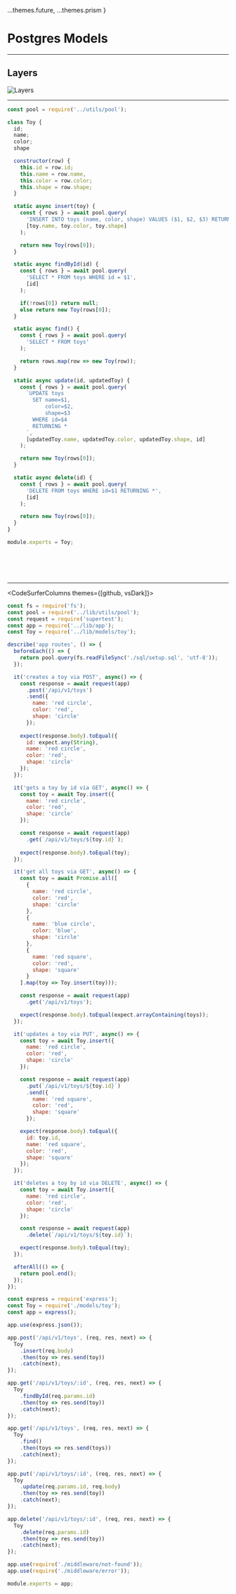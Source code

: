 
  ...themes.future,
  ...themes.prism
}

# Postgres Models 

---

## Layers

![Layers](https://alchemycodelab.s3.us-west-2.amazonaws.com/Layers.png)

---

<CodeSurfer theme={vsDark}>

```js showNumbers title="Implementation"
const pool = require('../utils/pool');

class Toy {
  id;
  name;
  color;
  shape

  constructor(row) {
    this.id = row.id;
    this.name = row.name,
    this.color = row.color;
    this.shape = row.shape;
  }

  static async insert(toy) {
    const { rows } = await pool.query(
      'INSERT INTO toys (name, color, shape) VALUES ($1, $2, $3) RETURNING *',
      [toy.name, toy.color, toy.shape]
    );

    return new Toy(rows[0]);
  }

  static async findById(id) {
    const { rows } = await pool.query(
      'SELECT * FROM toys WHERE id = $1',
      [id]
    );

    if(!rows[0]) return null;
    else return new Toy(rows[0]);
  }

  static async find() {
    const { rows } = await pool.query(
      'SELECT * FROM toys'
    );

    return rows.map(row => new Toy(row));
  }

  static async update(id, updatedToy) {
    const { rows } = await pool.query(
      `UPDATE toys
        SET name=$1,
            color=$2,
            shape=$3
        WHERE id=$4
        RETURNING *
      `,
      [updatedToy.name, updatedToy.color, updatedToy.shape, id]
    );

    return new Toy(rows[0]);
  }

  static async delete(id) {
    const { rows } = await pool.query(
      'DELETE FROM toys WHERE id=$1 RETURNING *',
      [id]
    );

    return new Toy(rows[0]);
  }
}

module.exports = Toy;
```

```diff title="insert" 16:23
```

```diff title="findById" 25:33
```

```diff title="find" 35:41
```

```diff title="update" 43:56
```

```diff title="delete" 58:65
```

</CodeSurfer>

---

<CodeSurferColumns themes={[github, vsDark]}>

<Step>

```js showNumbers title="app.test.js"
const fs = require('fs');
const pool = require('../lib/utils/pool');
const request = require('supertest');
const app = require('../lib/app');
const Toy = require('../lib/models/toy');

describe('app routes', () => {
  beforeEach(() => {
    return pool.query(fs.readFileSync('./sql/setup.sql', 'utf-8'));
  });

  it('creates a toy via POST', async() => {
    const response = await request(app)
      .post('/api/v1/toys')
      .send({
        name: 'red circle',
        color: 'red',
        shape: 'circle'
      });
      
    expect(response.body).toEqual({
      id: expect.any(String),
      name: 'red circle',
      color: 'red',
      shape: 'circle'
    });
  });

  it('gets a toy by id via GET', async() => {
    const toy = await Toy.insert({
      name: 'red circle',
      color: 'red',
      shape: 'circle'
    });

    const response = await request(app)
      .get(`/api/v1/toys/${toy.id}`);
  
    expect(response.body).toEqual(toy);
  });

  it('get all toys via GET', async() => {
    const toy = await Promise.all([
      {
        name: 'red circle',
        color: 'red',
        shape: 'circle'
      },
      {
        name: 'blue circle',
        color: 'blue',
        shape: 'circle'
      },
      {
        name: 'red square',
        color: 'red',
        shape: 'square'
      }
    ].map(toy => Toy.insert(toy)));

    const response = await request(app)
      .get('/api/v1/toys');

    expect(response.body).toEqual(expect.arrayContaining(toys));
  });

  it('updates a toy via PUT', async() => {
    const toy = await Toy.insert({
      name: 'red circle',
      color: 'red',
      shape: 'circle'
    });

    const response = await request(app)
      .put(`/api/v1/toys/${toy.id}`)
      .send({
        name: 'red square',
        color: 'red',
        shape: 'square'
      });

    expect(response.body).toEqual({
      id: toy.id,
      name: 'red square',
      color: 'red',
      shape: 'square'
    });
  });

  it('deletes a toy by id via DELETE', async() => {
    const toy = await Toy.insert({
      name: 'red circle',
      color: 'red',
      shape: 'circle'
    });

    const response = await request(app)
      .delete(`/api/v1/toys/${toy.id}`);

    expect(response.body).toEqual(toy);
  });

  afterAll(() => {
    return pool.end();
  });
});
```

```js showNumbers title="app.js"
const express = require('express');
const Toy = require('./models/toy');
const app = express();

app.use(express.json());

app.post('/api/v1/toys', (req, res, next) => {
  Toy
    .insert(req.body)
    .then(toy => res.send(toy))
    .catch(next);
});

app.get('/api/v1/toys/:id', (req, res, next) => {
  Toy
    .findById(req.params.id)
    .then(toy => res.send(toy))
    .catch(next);
});

app.get('/api/v1/toys', (req, res, next) => {
  Toy
    .find()
    .then(toys => res.send(toys))
    .catch(next);
});

app.put('/api/v1/toys/:id', (req, res, next) => {
  Toy
    .update(req.params.id, req.body)
    .then(toy => res.send(toy))
    .catch(next);
});

app.delete('/api/v1/toys/:id', (req, res, next) => {
  Toy
    .delete(req.params.id)
    .then(toy => res.send(toy))
    .catch(next);
});

app.use(require('./middleware/not-found'));
app.use(require('./middleware/error'));

module.exports = app;
```

</Step>

<Step>

```diff 1 title="app.test.js" subtitle="fs is a library we use to interact with our hard drive"
```

```diff title="app.js"
```

</Step>

<Step>

```diff 1 title="app.test.js" subtitle="we'll use fs to read our setup.sql file"
```

```diff title="app.js"
```

</Step>

<Step>

```diff 2 title="app.test.js" subtitle="pool is a utility to connect to a postgres database"
```

```diff title="app.js"
```

</Step>

<Step>

```diff 3 title="app.test.js" subtitle="supertest (request) is a library we're using to make test requests to our back-end"
```

```diff title="app.js"
```

</Step>

<Step>

```diff 3 title="app.test.js" subtitle="supertest mimics what a browser or postman does"
```

```diff title="app.js"
```

</Step>

<Step>

```diff 8:10 title="app.test.js" subtitle="setup our postgres database"
```

```diff title="app.js"
```

</Step>

<Step>

```diff 12:27 title="app.test.js" subtitle="POST test"
```

```diff 7:12 title="app.js" subtitle="POST"
```

</Step>

<Step>

```diff 13:14 title="app.test.js" subtitle="make a POST request to our application"
```

```diff 7:12 title="app.js" subtitle="POST"
```

</Step>

<Step>

```diff 15:19 title="app.test.js" subtitle="send data as part of the request body"
```

```diff 9[13:20] title="app.js" subtitle="POST"
```

</Step>

<Step>

```diff 21:26 title="app.test.js" subtitle="expect the response body to equal a new Toy"
```

```diff 9[13:20] title="app.js" subtitle="POST"
```

</Step>

<Step>

```diff 12:27 title="app.test.js"
```

```diff 8 title="app.js" subtitle="use our Toy model"
```

</Step>

<Step>

```diff 12:27 title="app.test.js"
```

```diff 9 title="app.js" subtitle="insert a new toy based on the sent data"
```

</Step>

<Step>

```diff 12:27 title="app.test.js"
```

```diff 10 title="app.js" subtitle="after the insert completes send the toy as a response"
```

</Step>

<Step>

```diff 29:40 title="app.test.js" subtitle="Test GET by id"
```

```diff 14:19 title="app.js" subtitle="GET by id"
```

</Step>

<Step>

```diff 30:34 title="app.test.js" subtitle="insert a toy so we have something to get"
```

```diff 14:19 title="app.js" subtitle="GET by id"
```

</Step>

<Step>

```diff 36:37 title="app.test.js" subtitle="make a get request of our application"
```

```diff 14:19 title="app.js" subtitle="GET by id"
```

</Step>

<Step>

```diff 39 title="app.test.js" subtitle="expect the response body to equal the toy we inserted earlier"
```

```diff 14:19 title="app.js" subtitle="GET by id"
```

</Step>

<Step>

```diff 29:40 title="app.test.js" subtitle="Test GET by id"
```

```diff 14:19 title="app.js" subtitle="GET by id"
```

</Step>

<Step>

```diff 29:40 title="app.test.js" subtitle="Test GET by id"
```

```diff 15 title="app.js" subtitle="use our Toy model"
```

</Step>

<Step>

```diff 29:40 title="app.test.js" subtitle="Test GET by id"
```

```diff 16 title="app.js" subtitle="find a toy by id, getting the id from the url path params"
```

</Step>

<Step>

```diff 29:40 title="app.test.js" subtitle="Test GET by id"
```

```diff 17 title="app.js" subtitle="send the found toy as a response"
```

</Step>

<Step>

```diff 42:65 title="app.test.js" subtitle="Test GET all"
```

```diff 21:26 title="app.js" subtitle="GET all"
```

</Step>

<Step>

```diff 43:59 title="app.test.js" subtitle="insert a few toys so we have something to get"
```

```diff 21:26 title="app.js" subtitle="GET all"
```

</Step>

<Step>

```diff 61:62 title="app.test.js" subtitle="make a get request of our application"
```

```diff 21:26 title="app.js" subtitle="GET all"
```

</Step>

<Step>

```diff 64 title="app.test.js" subtitle="expect the response body to equal the toys we inserted earlier"
```

```diff 21:26 title="app.js" subtitle="GET all"
```

</Step>

<Step>

```diff 42:65 title="app.test.js" subtitle="Test GET all"
```

```diff 21:26 title="app.js" subtitle="GET all"
```

</Step>

<Step>

```diff 42:65 title="app.test.js" subtitle="Test GET all"
```

```diff 22 title="app.js" subtitle="use our Toy model"
```

</Step>

<Step>

```diff 42:65 title="app.test.js" subtitle="Test GET all"
```

```diff 23 title="app.js" subtitle="find all toy"
```

</Step>

<Step>

```diff 42:65 title="app.test.js" subtitle="Test GET all"
```

```diff 24 title="app.js" subtitle="send the found toys as a response"
```

</Step>

<Step>

```diff 64[12:24] title="app.test.js" subtitle="we get the response body with response.body"
```

```diff 24[28:31] title="app.js" subtitle="send the found toys as a response"
```

</Step>

<Step>

```diff 67:88 title="app.test.js" subtitle="Test update by id"
```

```diff 28:33 title="app.js" subtitle="PUT by id"
```

</Step>

<Step>

```diff 68:72 title="app.test.js" subtitle="insert a toy so we have something to update"
```

```diff 28:33 title="app.js" subtitle="PUT by id"
```

</Step>

<Step>

```diff 74:75 title="app.test.js" subtitle="make a put request of our application"
```

```diff 28:33 title="app.js" subtitle="PUT by id"
```

</Step>

<Step>

```diff 76:80 title="app.test.js" subtitle="send an updated toy"
```

```diff 28:33 title="app.js" subtitle="PUT by id"
```

</Step>

<Step>

```diff 64 title="app.test.js" subtitle="expect the response body to equal the updated toy"
```

```diff 28:33 title="app.js" subtitle="PUT by id"
```

</Step>

<Step>

```diff 67:88 title="app.test.js" subtitle="Test update by id"
```

```diff 28:33 title="app.js" subtitle="PUT by id"
```

</Step>

<Step>

```diff 67:88 title="app.test.js" subtitle="Test update by id"
```

```diff 29 title="app.js" subtitle="use our Toy model"
```

</Step>

<Step>

```diff 67:88 title="app.test.js" subtitle="Test update by id"
```

```diff 30 title="app.js" subtitle="update a toy using the id path param and the request body"
```

</Step>

<Step>

```diff 67:88 title="app.test.js" subtitle="Test update by id"
```

```diff 31 title="app.js" subtitle="send the updated toys as a response"
```

</Step>

<Step>

```diff 67:88 title="app.test.js" subtitle="Test update by id"
```

```diff 28:33 title="app.js" subtitle="PUT by id"
```

</Step>

<Step>

```diff 90:101 title="app.test.js" subtitle="Test delete by id"
```

```diff 35:40 title="app.js" subtitle="DELETE by id"
```

</Step>

<Step>

```diff 91:95 title="app.test.js" subtitle="insert a toy so we have something to delete"
```

```diff 35:40 title="app.js" subtitle="DELETE by id"
```

</Step>

<Step>

```diff 97:98 title="app.test.js" subtitle="make a delete request of our application"
```

```diff 35:40 title="app.js" subtitle="DELETE by id"
```

</Step>

<Step>

```diff 100 title="app.test.js" subtitle="expect the response body to equal the deleted toy"
```

```diff 35:40 title="app.js" subtitle="DELETE by id"
```

</Step>

<Step>

```diff 90:101 title="app.test.js" subtitle="Test delete by id"
```

```diff 35:40 title="app.js" subtitle="DELETE by id"
```

</Step>

<Step>

```diff 90:101 title="app.test.js" subtitle="Test delete by id"
```

```diff 36 title="app.js" subtitle="use our Toy model"
```

</Step>

<Step>

```diff 90:101 title="app.test.js" subtitle="Test delete by id"
```

```diff 37 title="app.js" subtitle="delete a toy using the id path param"
```

</Step>

<Step>

```diff 90:101 title="app.test.js" subtitle="Test delete by id"
```

```diff 38 title="app.js" subtitle="send the deleted toys as a response"
```

</Step>

<Step>

```diff 90:101 title="app.test.js" subtitle="Test delete by id"
```

```diff 35:40 title="app.js" subtitle="DELETE by id"
```

</Step>

</CodeSurferColumns>

---

## Layers

![Layers](https://alchemycodelab.s3.us-west-2.amazonaws.com/Layers.png)

---
